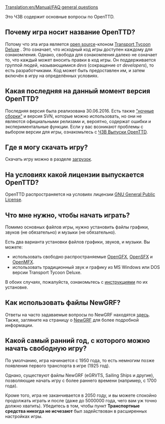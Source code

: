 [[Translation:en/Manual/FAQ general questions]]



Это ЧЗВ содержит основные вопросы по OpenTTD.

==Почему игра носит название OpenTTD?==
Потому что эта игра является [http://www.opensource.org/ open source]-клоном [[ru/Archive/OpenTTD/Transport Tycoon Deluxe|Transport Tycoon Deluxe]] .
Это означает, что исходный код игры доступен каждому для ознакомления.  Однако, свобода для ознакомления далеко не означает то, что каждый может вносить правки в код игры. Он поддерживается группой людей, называющимися ''devs'' (сокращение от ''developers''), то есть разработчиками.  Код может быть предоставлен им, и затем включён в игру на определённых условиях.

==Какая последняя на данный момент версия OpenTTD?==
Последняя версия {{en/Version}} была реализована 30.06.2016. Есть также [[en/Archive/Community/Nightly build|"ночные сборки"]] и версия SVN, которые можно использовать, но они не являются официальными релизами и, вероятно, содержат ошибки и экспериментальные функции. Если у вас возникают проблемы с выбором версии для игры, ознакомьтесь с [[ru/Archive/Community/ЧЗВ выпуски OpenTTD|ЧЗВ Выпуски OpenTTD]].

==Где я могу скачать игру?==
Скачать игру можно в разделе [https://www.openttd.org/downloads/openttd-releases/latest загрузок].

==На условиях какой лицензии выпускается OpenTTD?==
OpenTTD распространяется на условиях лицензии [http://www.gnu.org/copyleft/gpl.html GNU General Public License].

==Что мне нужно, чтобы начать играть?==
Помимо основных файлов игры, нужно установить файлы графики, звуков (не обязательно) и музыки (не обязательно).

Есть два варианта установки файлов графики, звуков, и музыки. Вы можете:
* использовать свободно распространяемые [[en/Archive/Community/Graphics Replacement|OpenGFX]], [[en/Basesets/OpenSFX|OpenSFX]] и [[en/Basesets/OpenMSX|OpenMFX]].
* использовать традиционный звук и графику из MS Windows или DOS версии Transport Tycoon Deluxe.
В обоих случаях, пожалуйста, ознакомьтесь с [[ru/Manual/Установка|инструкциями]] по их установке.

==Как использовать файлы NewGRF?==
Ответы на часто задаваемые вопросы по NewGRF находятся [[ru/Archive/Community/ЧЗВ NewGRF|здесь]]. Также, загляните на страницу о [[ru/Manual/NewGRF|NewGRF]] для более подробной информации.

==Какой самый ранний год, с которого можно начать свободную игру?==
По умолчанию, игра начинается с 1950 года, то есть немногим позже появления первого транспорта в игре (1925 год).

Однако, существуют файлы NewGRF (eGRVTS, Sailing Ships и другие), позволяющие начать игру с более раннего времени (например, с 1700 года).

Кроме того, игра не заканчивается в 2050 году, и вы можете спокойно продолжать играть и после (даже до 5000000 года, чего вам уж точно должно хватить). Убедитесь в том, чтобы пункт '''Транспортные средства никогда не исчезают''' был задействован в расширенных настройках игры.